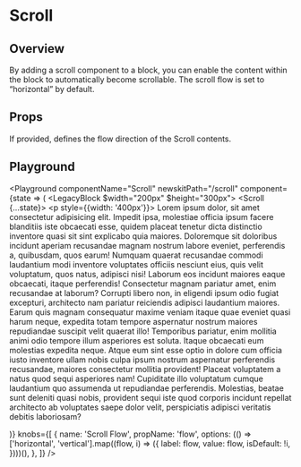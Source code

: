 


# Scroll

## Overview

By adding a scroll component to a block, you can enable the content within the block to automatically become scrollable. The scroll flow is set to “horizontal” by default.

## Props

<LegacyBlock marginTop="sizing05">
  <Prop
    name="flow"
    type="vertical | horizontal"
    default="horizontal"
  >
    If provided, defines the flow direction of the Scroll contents.
  </Prop>

</LegacyBlock>

## Playground

<Playground
  componentName="Scroll"
  newskitPath="/scroll"
  component={state => (
    <LegacyBlock $width="200px" $height="300px">
      <Scroll {...state}>
        <p style={{width: '400px'}}>
          Lorem ipsum dolor, sit amet consectetur adipisicing elit. Impedit
          ipsa, molestiae officia ipsum facere blanditiis iste obcaecati esse,
          quidem placeat tenetur dicta distinctio inventore quasi sit sint
          explicabo quia maiores. Doloremque sit doloribus incidunt aperiam
          recusandae magnam nostrum labore eveniet, perferendis a, quibusdam,
          quos earum! Numquam quaerat recusandae commodi laudantium modi
          inventore voluptates officiis nesciunt eius, quis velit voluptatum,
          quos natus, adipisci nisi! Laborum eos incidunt maiores eaque
          obcaecati, itaque perferendis! Consectetur magnam pariatur amet, enim
          recusandae at laborum? Corrupti libero non, in eligendi ipsum odio
          fugiat excepturi, architecto nam pariatur reiciendis adipisci
          laudantium maiores. Earum quis magnam consequatur maxime veniam itaque
          quae eveniet quasi harum neque, expedita totam tempore aspernatur
          nostrum maiores repudiandae suscipit velit quaerat illo! Temporibus
          pariatur, enim mollitia animi odio tempore illum asperiores est
          soluta. Itaque obcaecati eum molestias expedita neque. Atque eum sint
          esse optio in dolore cum officia iusto inventore ullam nobis culpa
          ipsum nostrum aspernatur perferendis recusandae, maiores consectetur
          mollitia provident! Placeat voluptatem a natus quod sequi asperiores
          nam! Cupiditate illo voluptatum cumque laudantium quo assumenda ut
          repudiandae perferendis. Molestias, beatae sunt deleniti quasi nobis,
          provident sequi iste quod corporis incidunt repellat architecto ab
          voluptates saepe dolor velit, perspiciatis adipisci veritatis debitis
          laboriosam?
        </p>
      </Scroll>
    </LegacyBlock>
  )}
  knobs={[
    {
      name: 'Scroll Flow',
      propName: 'flow',
      options: (() =>
        ['horizontal', 'vertical'].map((flow, i) => ({
          label: flow,
          value: flow,
          isDefault: !i,
        })))(),
    },
  ]}
/>
